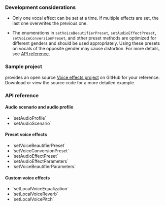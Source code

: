 
<PlatformWrapper platform="react-native">

### Development considerations

- Only one vocal effect can be set at a time. If multiple effects are set, the last one overwrites the previous one.

- The enumerations in `setVoiceBeautifierPreset`, `setAudioEffectPreset`, `setVoiceConversionPreset`, and other preset methods are optimized for different genders and should be used appropriately. Using these presets on vocals of the opposite gender may cause distortion. For more details, see [API reference](#api-reference).

### Sample project

<Vg k="COMPANY" /> provides an open source [Voice effects project](https://github.com/AgoraIO-Extensions/react-native-agora/blob/main/example/src/examples/advanced/VoiceChanger/VoiceChanger.tsx) on GitHub for your reference. Download or view the source code for a more detailed example.

### API reference

#### Audio scenario and audio profile

* <Link to="{{Global.API_REF_RN_ROOT}}/class_irtcengine.html#api_irtcengine_setaudioprofile">`setAudioProfile`</Link>

* <Link to="{{Global.API_REF_RN_ROOT}}/class_irtcengine.html#api_irtcengine_setaudioscenario">`setAudioScenario`</Link>

#### Preset voice effects

* <Link to="{{Global.API_REF_RN_ROOT}}/class_irtcengine.html#api_irtcengine_setvoicebeautifierpreset">`setVoiceBeautifierPreset`</Link>

* <Link to="{{Global.API_REF_RN_ROOT}}/class_irtcengine.html#api_irtcengine_setvoiceconversionpreset">`setVoiceConversionPreset`</Link>

* <Link to="{{Global.API_REF_RN_ROOT}}/class_irtcengine.html#api_irtcengine_setaudioeffectpreset">`setAudioEffectPreset`</Link>

* <Link to="{{Global.API_REF_RN_ROOT}}/class_irtcengine.html#api_irtcengine_setaudioeffectparameters">`setAudioEffectParameters`</Link>

* <Link to="{{Global.API_REF_RN_ROOT}}/class_irtcengine.html#api_irtcengine_setvoicebeautifierparameters">`setVoiceBeautifierParameters`</Link>

#### Custom voice effects

* <Link to="{{Global.API_REF_RN_ROOT}}/class_irtcengine.html#api_irtcengine_setlocalvoiceequalization">`setLocalVoiceEqualization`</Link>

* <Link to="{{Global.API_REF_RN_ROOT}}/class_irtcengine.html#api_irtcengine_setlocalvoicereverb">`setLocalVoiceReverb`</Link>

* <Link to="{{Global.API_REF_RN_ROOT}}/class_irtcengine.html#api_irtcengine_setlocalvoicepitch">`setLocalVoicePitch`</Link>

</PlatformWrapper>